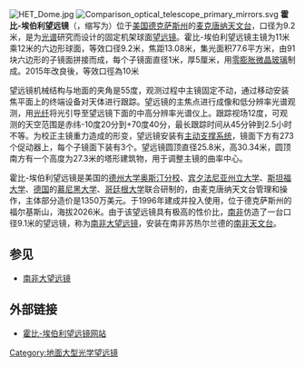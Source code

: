{{coord|30|40|53.2|N|104|00|53.0|W|region:US-CA_type:landmark|display=title}}
[[File:HET_Dome.jpg|thumb]]
[[File:Comparison_optical_telescope_primary_mirrors.svg|thumb]]
'''霍比-埃伯利望远镜'''（{{lang|en|Hobby-Eberly Telescope}}，缩写为{{lang|en|'''HET'''}}）位于[[美国|美国]][[德克萨斯州|德克萨斯州]]的[[麦克唐纳天文台|麦克唐纳天文台]]，口径为9.2米，是为[[光谱|光谱]]研究而设计的固定机架球面[[望远镜|望远镜]]。霍比-埃伯利望远镜主镜为11米乘12米的六边形球面，等效口径9.2米，焦距13.08米，集光面积77.6平方米，由91块六边形的子镜面拼接而成，每个子镜面直径1米，厚5厘米，用[[零膨胀微晶玻璃|零膨胀微晶玻璃]]制成。2015年改良後，等效口徑為10米

望远镜机械结构与地面的夹角是55度，观测过程中主镜固定不动，通过移动安装焦平面上的终端设备对天体进行跟踪。望远镜的主焦点进行成像和低分辨率光谱观测，用[[光纤|光纤]]将光引导至望远镜下面的中高分辨率光谱仪上。跟踪视场12度，可观测的天空范围是赤纬-10度20分到+70度40分，最长跟踪时间从45分钟到2.5小时不等。为校正主镜重力造成的形变，望远镜安装有[[主动支撑系统|主动支撑系统]]，镜面下方有273个促动器上，每个子镜面下装有3个。望远镜圆顶直径25.8米，高30.34米，圆顶南方有一个高度为27.3米的塔形建筑物，用于调整主镜的曲率中心。

霍比-埃伯利望远镜是美国的[[德州大学奥斯汀分校|德州大学奥斯汀分校]]、[[宾夕法尼亚州立大学|宾夕法尼亚州立大学]]、[[斯坦福大学|斯坦福大学]]、[[德国|德国]]的[[慕尼黑大学|慕尼黑大学]]、[[哥廷根大学|哥廷根大学]]联合研制的，由麦克唐纳天文台管理和操作，主体部分造价是1350万美元。于1996年建成并投入使用，位于德克萨斯州的福尔基斯山，海拔2026米。由于该望远镜具有极高的性价比，[[南非|南非]]仿造了一台口径9.1米的望远镜，称为[[南非大望远镜|南非大望远镜]]，安装在南非苏热尔兰德的[[南非天文台|南非天文台]]。

== 参见 ==
* [[南非大望远镜|南非大望远镜]]

== 外部链接 ==
{{Commonscat|Hobby-Eberly Telescope|霍比-埃伯利望远镜}}
* [http://www.as.utexas.edu/mcdonald/het/het.html 霍比-埃伯利望远镜网站] {{Wayback|url=http://www.as.utexas.edu/mcdonald/het/het.html |date=20170816045103 }}

[[Category:地面大型光学望远镜|Category:地面大型光学望远镜]]